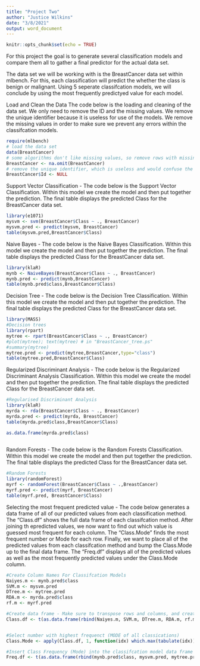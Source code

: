 ---
title: "Project Two"
author: "Justice Wilkins"
date: "3/8/2021"
output: word_document
---

```{r setup, include=FALSE}
knitr::opts_chunk$set(echo = TRUE)
```

For this project the goal is to generate several classification models and compare them all to gather a final predictor for the actual data set.

The data set we will be working with is the BreastCancer data set within mlbench. For this, each classification will predict the whether the class is benign or malignant. Using 5 seperate classifcation models, we will conclude by using the most frequently predictyed value for each model. 

Load and Clean the Data
The code below is the loading and cleaning of the data set. We only need to remove the ID and the missing values. We remove the unique identifier because it is useless for use of the models. We remove the missing values in order to make sure we prevent any errors within the classifcation models. 

```{r}
require(mlbench)
# load the data set
data(BreastCancer)
# some algorithms don't like missing values, so remove rows with missing values
BreastCancer <- na.omit(BreastCancer) 
# remove the unique identifier, which is useless and would confuse the machine learning algorithms
BreastCancer$Id <- NULL 

```

Support Vector Classification -
The code below is the Support Vector Classification. Within this model we create the model and then put together the prediction. The final table displays the predicted Class for the BreastCancer data set. 

```{r}
library(e1071)
mysvm <- svm(BreastCancer$Class ~ ., BreastCancer)
mysvm.pred <- predict(mysvm, BreastCancer)
table(mysvm.pred,BreastCancer$Class)
```

Naive Bayes -
The code below is the Naive Bayes Classification. Within this model we create the model and then put together the prediction. The final table displays the predicted Class for the BreastCancer data set. 

```{r}
library(klaR)
mynb <- NaiveBayes(BreastCancer$Class ~ ., BreastCancer)
mynb.pred <- predict(mynb,BreastCancer)
table(mynb.pred$class,BreastCancer$Class)

```

Decision Tree -
The code below is the Decision Tree Classification. Within this model we create the model and then put together the prediction. The final table displays the predicted Class for the BreastCancer data set. 

```{r}
library(MASS)
#Decision trees
library(rpart)
mytree <- rpart(BreastCancer$Class ~ ., BreastCancer)
#plot(mytree); text(mytree) # in "BreastCancer_tree.ps"
#summary(mytree)
mytree.pred <- predict(mytree,BreastCancer,type="class")
table(mytree.pred,BreastCancer$Class)
```

Regularized Discriminant Analysis -
The code below is the Regularized Discriminant Analysis Classification. Within this model we create the model and then put together the prediction. The final table displays the predicted Class for the BreastCancer data set. 

```{r}
#Regularised Discriminant Analysis
library(klaR)
myrda <- rda(BreastCancer$Class ~ ., BreastCancer)
myrda.pred <- predict(myrda, BreastCancer)
table(myrda.pred$class,BreastCancer$Class)

as.data.frame(myrda.pred$class)
            
```

Random Forests -
The code below is the Random Forests Classification. Within this model we create the model and then put together the prediction. The final table displays the predicted Class for the BreastCancer data set. 

```{r}
#Random Forests
library(randomForest)
myrf <- randomForest(BreastCancer$Class ~ .,BreastCancer)
myrf.pred <- predict(myrf, BreastCancer)
table(myrf.pred, BreastCancer$Class)
```

Selecting the most frequent predicted value - 
The code below generates a data frame of all of our predicted values from each classification method. The "Class.df" shows the full data frame of each classifcation method. After joining th epredicted values, we now want to find out which value is guessed most frequent for each column. The "Class.Mode" finds the most frequent number or Mode for each row. Finally, we want to place all of the predicted values from each classifcation method and bump the Class.Mode up to the final data frame. The "Freq.df" displays all of the predicted values as well as the most frequently predicted values under the Class.Mode column. 

```{r}
#Create Column Names For Classifcation Models
Naiyes.m <- mynb.pred$class
SVM.m <- mysvm.pred
DTree.m <- mytree.pred
RDA.m <- myrda.pred$class
rf.m <- myrf.pred

#Create data frame - Make sure to transpose rows and columns, and create as a data frame with the classifcations
Class.df <- t(as.data.frame(rbind(Naiyes.m, SVM.m, DTree.m, RDA.m, rf.m)))


#Select number with highest frequenct (MODE of all classications)
Class.Mode <- apply(Class.df, 1, function(idx) which.max(tabulate(idx)))

#Insert Class Frequency (Mode) into the classifcation model data frame
Freq.df <- t(as.data.frame(rbind(mynb.pred$class, mysvm.pred, mytree.pred, myrda.pred$class, myrf.pred, Class.Mode)))
```


